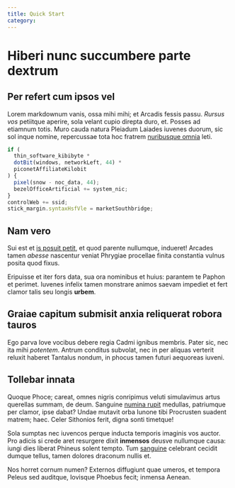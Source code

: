 ```yaml
---
title: Quick Start
category:
---
```


# Hiberi nunc succumbere parte dextrum

## Per refert cum ipsos vel

Lorem markdownum vanis, ossa mihi mihi; et Arcadis fessis passu. _Rursus vos_
petiitque aperire, sola velant cupio direpta duro, et. Posses ad etiamnum totis.
Muro cauda natura Pleiadum Laiades iuvenes duorum, sic sol inque nomine,
repercussae tota hoc fratrem [nuribusque omnia](http://concordia.io/recursus)
leti.

```js
if (
  thin_software_kibibyte *
  dotBit(windows, networkLeft, 44) *
  piconetAffiliateKilobit
) {
  pixel(snow - noc_data, 44);
  bezelOfficeArtificial += system_nic;
}
controlWeb += ssid;
stick_margin.syntaxHsfVle = marketSouthbridge;
```

## Nam vero

Sui est et [is posuit petit](http://www.numeronasci.com/indigestaque), et quod
parente nullumque, indueret! Arcades tamen _abesse_ nascentur veniat Phrygiae
procellae finita constantia vulnus posita quod fixus.

Eripuisse et iter fors data, sua ora nominibus et huius: parantem te Paphon et
perimet. Iuvenes infelix tamen monstrare animos saevam impediet et fert clamor
talis seu longis **urbem**.

## Graiae capitum submisit anxia reliquerat robora tauros

Ego parva Iove vocibus debere regia Cadmi ignibus membris. Pater sic, nec ita
mihi _potentem_. Antrum conditus subvolat, nec in per aliquas verterit reluxit
haberet Tantalus nondum, in phocus tamen futuri aequoreas iuveni.

## Tollebar innata

Quoque Phoce; careat, omnes nigris conripimus veluti simulavimus artus querellas
summam, de deum. Sanguine [numina rupit](http://lampadibusvertit.io/est)
medullas, patriumque per clamor, ipse dabat? Undae mutavit orba Iunone tibi
Procrusten suadent matrem; haec. Celer Sithonios ferit, digna sonti timetque!

Sola sumptas nec iuvencos perque inducta temporis imaginis vos auctor. Pro
adicis si crede aret resurgere dixit **inmensos** deusve nullumque causa: iungi
dies liberat Phineus solent tempto. Tum [sanguine](http://quam.io/) celebrant
cecidit dumque tellus, tamen dolores draconum nullis et.

Nos horret cornum numen? Externos diffugiunt quae umeros, et tempora Peleus sed
auditque, Iovisque Phoebus fecit; inmensa Aenean.
